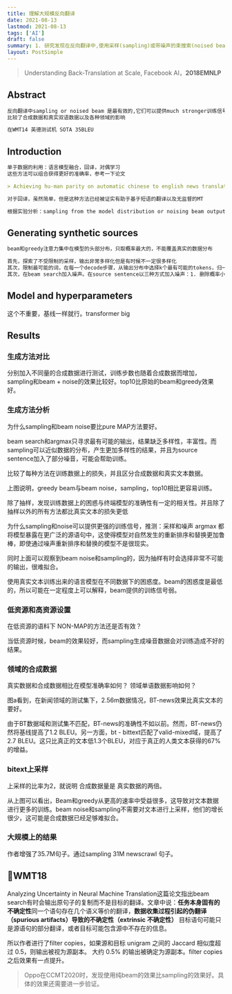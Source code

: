 ```yaml
---
title: 理解大规模反向翻译
date: 2021-08-13
lastmod: 2021-08-13
tags: ['AI']
draft: false
summary: 1. 研究发现在反向翻译中,使用采样(sampling)或带噪声的束搜索(noised beam search)生成合成数据比标准束搜索或贪心搜索更有效,可以提供更强的训练信号。2. 通过大规模实验比较了合成数据和真实双语数据的效果,以及不同领域数据的影响,在WMT14英德翻译任务上达到了35 BLEU的最佳结果。
layout: PostSimple
---
```


> Understanding Back-Translation at Scale, Facebook AI，**2018EMNLP**

## Abstract

```markdown
反向翻译中sampling or noised beam 是最有效的,它们可以提供much stronger训练信号。
比较了合成数据和真实双语数据以及各种领域的影响

在WMT14 英德测试机 SOTA 35BLEU
```

## Introduction

```markdown
单于数据的利用：语言模型融合，回译，对偶学习
这些方法可以组合获得更好的准确率，参考一下论文

> Achieving hu-man parity on automatic chinese to english news translation

对于回译，虽然简单，但是这种方法已经被证实有助于基于短语的翻译以及无监督的MT

根据实验分析：sampling from the model distribution or noising beam outputs 比原生的beam或贪心搜索效果好。在几个测试集下平均有1.7BLEU的评分。
```

## Generating synthetic sources

```markdown
beam和greedy注意力集中在模型的头部分布，只取概率最大的，不能覆盖真实的数据分布

首先，探索了不受限制的采样，输出非常多样化但是有时候不一定很多样化
其次，限制最可能的词，在每一个decode步骤，从输出分布中选择k个最有可能的tokens，归一化，然后进行sample。
其次，在beam search加入噪声。在source sentence以三种方式加入噪声：1. 删除概率小于1的单词2. 用概率为0.1的token替换单词3. 交换单词，随机排列，从均匀分布中抽取，交换token不超过3个
```

## Model and hyperparameters

这个不重要，基线一样就行。transformer big

## Results

### 生成方法对比

分别加入不同量的合成数据进行测试，训练步数也随着合成数据而增加，sampling和beam + noise的效果比较好。top10比原始的beam和greedy效果好。


### 生成方法分析

为什么sampling和beam noise要比pure MAP方法要好。

beam search和argmax只寻求最有可能的输出，结果缺乏多样性，丰富性。而sampling可以近似数据的分布，产生更加多样性的结果，并且为source sentence加入了部分噪音，可能会帮助训练。

比较了每种方法在训练数据上的损失，并且区分合成数据和真实文本数据。


上图说明，greedy beam与beam noise，sampling，top10相比更容易训练。

除了抽样，发现训练数据上的困惑与终端模型的准确性有一定的相关性。并且除了抽样以外的所有方法都比真实文本的损失更低

为什么sampling和noise可以提供更强的训练信号，推测：采样和噪声 argmax 都将模型暴露在更广泛的源语句中，这使得模型对自然发生的重新排序和替换更加鲁棒，即使通过噪声重新排序和替换的模型不是很现实。

同时上面可以观察到beam noise和sampling的，因为抽样有时会选择非常不可能的输出，很难拟合。


使用真实文本训练出来的语言模型在不同数据下的困惑度。beam的困惑度是最低的，所以可能在一定程度上可以解释，beam提供的训练信号弱。

### 低资源和高资源设置

在低资源的语料下 NON-MAP的方法还是否有效？


当低资源时候，beam的效果较好，而sampling生成噪音数据会对训练造成不好的结果。

### 领域的合成数据

真实数据和合成数据相比在模型准确率如何？ 领域单语数据影响如何？


图a看到，在新闻领域的测试集下，2.56m数据情况，BT-news效果比真实文本的要好。

由于BT数据域和测试集不匹配，BT-news的准确性不如以前。然而，BT-news仍然将基线提高了1.2 BLEU。另一方面，bt - bittext匹配了valid-mixed域，提高了2.7 BLEU。这只比真正的文本低1.3个BLEU，对应于真正的人类文本获得的67%的增益。

### bitext上采样

上采样的比率为2，就说明 合成数据量是 真实数据的两倍。


从上图可以看出，Beam和greedy从更高的速率中受益很多，这导致对文本数据进行更多的训练。beam noise和sampling不需要对文本进行上采样，他们的增长很少，这可能是合成数据已经足够难拟合。

### 大规模上的结果

作者增强了35.7M句子。通过sampling 31M newscrawl 句子。


## WMT18


Analyzing Uncertainty in Neural Machine Translation这篇论文指出beam search有时会输出原句子的复制而不是目标的翻译。文章中说：**任务本身固有的不确定性**同一个语句存在几个语义等价的翻译，**数据收集过程引起的伪翻译（spurious artifacts）导致的不确定性（extrinsic 不确定性）** 目标语句可能只是源语句的部分翻译，或者目标可能包含源中不存在的信息。

所以作者进行了filter copies，如果源和目标 unigram 之间的 Jaccard 相似度超过 0.5，则输出被视为源副本。 大约 0.5% 的输出被确定为源副本。filter copies之后效果有一点提升。

> Oppo在CCMT2020时，发现使用纯beam的效果比sampling的效果好。具体的效果还需要进一步验证。
